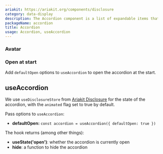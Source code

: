 ```yaml
---
ariakit: https://ariakit.org/components/disclosure
category: data-display
description: The Accordion component is a list of expandable items that allow users to reveal or hide content by clicking on headers. It helps keep interfaces clean and organized by displaying information in collapsible sections.
packageName: accordion
title: Accordion
usage: Accordion, useAccordion
---
```


### Avatar

<div data-playground="avatar.tsx" data-component="Accordion"></div>

### Open at start

Add `defaultOpen` options to `useAccordion` to open the accordion at the start.

<div data-playground="open-at-start.tsx" data-component="Accordion"></div>

## useAccordion

We use `useDisclosureStore` from [Ariakit Disclosure](https://ariakit.org/reference/use-disclosure-store) for the state of the accordion, with the `animated` flag set to true by default.

Pass options to `useAccordion`:

- **defaultOpen:** `const accordion = useAccordion({ defaultOpen: true })`

The hook returns (among other things):

- **useState('open')**: whether the accordion is currently open
- **hide**: a function to hide the accordion
